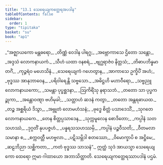 ```yaml
---
title: "13.1 သေရေယျကတ္ထေရအပဒါန"
tableOfContents: false
sidebar:
  order: 1
type: "tipitaka"
basket: "su"
book: "ap1"
---
```



<DynamicBreadcrumb />

<Division number="1" book="ap1">

<Paragraph number="2054" type="verses" book="ap1">
_“အဇ္ဈာယကော မန္တဓရော,_  
_တိဏ္ဏံ ဝေဒါန ပါရဂူ;_  
_အဗ္ဘောကာသေ ဌိတော သန္တော,_  
_အဒ္ဒသံ လောကနာယကံ._  

</Paragraph>

</Division>
<Division number="2" book="ap1">

<Paragraph number="2055" type="verses" book="ap1">
_သီဟံ ယထာ ဝနစရံ,_  
_ဗျဂ္ဃရာဇံဝ နိတ္တသံ;_  
_တိဓာပဘိန္နမာတင်္ဂံ,_  
_ကုဉ္ဇရံဝ မဟေသိနံ._  

</Paragraph>

</Division>
<Division number="3" book="ap1">

<Paragraph number="2056" type="verses" book="ap1">
_သေရေယျကံ ဂဟေတွာန,_  
_အာကာသေ ဥက္ခိပိံ အဟံ;_  
_ဗုဒ္ဓဿ အာနုဘာဝေန,_  
_ပရိဝါရေန္တိ သဗ္ဗသော._  

</Paragraph>

</Division>
<Division number="4" book="ap1">

<Paragraph number="2057" type="verses" book="ap1">
_အဓိဋ္ဌဟိ မဟာဝီရော,_  
_သဗ္ဗညူ လောကနာယကော;_  
_သမန္တာ ပုပ္ဖစ္ဆဒနာ,_  
_ဩကိရိံသု နရာသဘံ._  

</Paragraph>

</Division>
<Division number="5" book="ap1">

<Paragraph number="2058" type="verses" book="ap1">
_တတော သာ ပုပ္ဖကဉ္စုကာ,_  
_အန္တောဝဏ္ဋာ ဗဟိမုခါ;_  
_သတ္တာဟံ ဆဒနံ ကတွာ,_  
_တတော အန္တရဓာယထ._  

</Paragraph>

</Division>
<Division number="6" book="ap1">

<Paragraph number="2059" type="verses" book="ap1">
_တဉ္စ အစ္ဆရိယံ ဒိသွာ,_  
_အဗ္ဘုတံ လောမဟံသနံ;_  
_ဗုဒ္ဓေ စိတ္တံ ပသာဒေသိံ,_  
_သုဂတေ လောကနာယကေ._  

</Paragraph>

</Division>
<Division number="7" book="ap1">

<Paragraph number="2060" type="verses" book="ap1">
_တေန စိတ္တပ္ပသာဒေန,_  
_သုက္ကမူလေန စောဒိတော;_  
_ကပ္ပါနံ သတသဟဿံ,_  
_ဒုဂ္ဂတိံ နုပပဇ္ဇဟံ._  

</Paragraph>

</Division>
<Division number="8" book="ap1">

<Paragraph number="2061" type="verses" book="ap1">
_ပန္နရသသဟဿမှိ,_  
_ကပ္ပါနံ ပဉ္စဝီသတိ;_  
_ဝီတမလာ သမာနာ စ,_  
_စက္ကဝတ္တီ မဟဗ္ဗလာ._  

</Paragraph>

</Division>
<Division number="9" book="ap1">

<Paragraph number="2062" type="verses" book="ap1">
_ပဋိသမ္ဘိဒါ စတဿော,_  
_ဝိမောက္ခာပိ စ အဋ္ဌိမေ;_  
_ဆဠဘိညာ သစ္ဆိကတာ,_  
_ကတံ ဗုဒ္ဓဿ သာသနံ”._  

</Paragraph>

<Paragraph number="2063" book="ap1">
ဣတ္ထံ သုဒံ အာယသ္မာ သေရေယျကော ထေရော ဣမာ ဂါထာယော အဘာသိတ္ထာတိ.

</Paragraph>
</Division>

<Paragraph number="2064" type="center" book="ap1">
သေရေယျကတ္ထေရဿာပဒါနံ ပဌမံ.
</Paragraph>